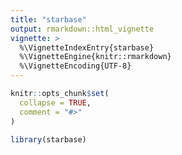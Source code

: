 ```yaml
---
title: "starbase"
output: rmarkdown::html_vignette
vignette: >
  %\VignetteIndexEntry{starbase}
  %\VignetteEngine{knitr::rmarkdown}
  %\VignetteEncoding{UTF-8}
---
```


```r
knitr::opts_chunk$set(
  collapse = TRUE,
  comment = "#>"
)
```

```r
library(starbase)
```
